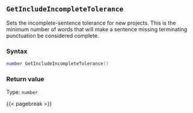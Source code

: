 ## `GetIncludeIncompleteTolerance`

Sets the incomplete-sentence tolerance for new projects. This is the minimum number of words that will make a sentence missing terminating punctuation be considered complete.

### Syntax {-}

``` .lua
number GetIncludeIncompleteTolerance()
```


### Return value {-}

Type: `number`


{{< pagebreak >}}